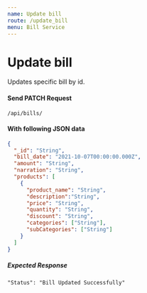 ```yaml
---
name: Update bill
route: /update_bill
menu: Bill Service
---
```


# Update bill

Updates specific bill by id.

#### Send PATCH Request

<Code>/api/bills/</Code>

#### With following JSON data

```json
{
  "_id": "String",
  "bill_date": "2021-10-07T00:00:00.000Z",
  "amount": "String",
  "narration": "String",
  "products": [
    {
      "product_name": "String",
      "description":"String",
      "price": "String",
      "quantity": "String",
      "discount": "String",
      "categories": ["String"],
      "subCategories": ["String"]
    }
  ]
}
```

##### Expected Response

```
"Status": "Bill Updated Successfully"
```
